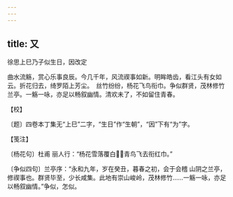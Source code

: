 ```yaml
---
---
---
```

title: 又
---



徐思上巳乃子似生日，因改定





曲水流觞，赏心乐事良辰。今几千年，风流禊事如新。明眸皓齿，看江头有女如云。折花归去，绮罗陌上芳尘。　丝竹纷纷，杨花飞鸟衔巾。争似群贤，茂林修竹兰亭。一觞一咏，亦足以畅叙幽情。清欢未了，不如留住青春。





【校】


〔题〕四卷本丁集无“上巳”二字，“生日”作“生朝”，“因”下有“为”字。





【笺注】


〔杨花句〕杜甫 丽人行：“杨花雪落覆白，青鸟飞去衔红巾。”

〔争似四句〕兰亭序：“永和九年，岁在癸丑，暮春之初，会于会稽 山阴之兰亭，修禊事也。群贤毕至，少长咸集。此地有崇山峻岭，茂林修竹……一觞一咏，亦足以畅叙幽情。”争似，怎似。